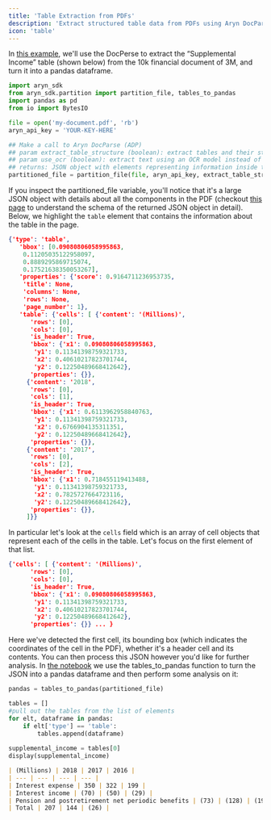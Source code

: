 ```yaml
---
title: 'Table Extraction from PDFs'
description: 'Extract structured table data from PDFs using Aryn DocParse'
icon: 'table'
---
```


In [this example](https://colab.research.google.com/drive/1Qpd-llPC-EPzuTwLfnguMnrQk0eclyqJ?usp=sharing), we'll use the DocPerse to extract the “Supplemental Income” table (shown below) from the 10k financial document  of 3M, and turn it into a pandas dataframe. 


```python table_demo.py
import aryn_sdk
from aryn_sdk.partition import partition_file, tables_to_pandas
import pandas as pd
from io import BytesIO

file = open('my-document.pdf', 'rb')
aryn_api_key = 'YOUR-KEY-HERE'

## Make a call to Aryn DocParse (ADP) 
## param extract_table_structure (boolean): extract tables and their structural content. default: False
## param use_ocr (boolean): extract text using an OCR model instead of extracting embedded text in PDF. default: False
## returns: JSON object with elements representing information inside the PDF
partitioned_file = partition_file(file, aryn_api_key, extract_table_structure=True, use_ocr=True)
```

If you inspect the partitioned_file variable, you'll notice that it's a large JSON object with details about all the components in the PDF (checkout [this page](./output) to understand the schema of the returned JSON object in detail).  Below, we highlight the `table` element that contains the information about the table in the page.


```json output.json
{'type': 'table',
   'bbox': [0.09080806058995863,
    0.11205035122958097,
    0.8889295869715074,
    0.17521638350053267],
   'properties': {'score': 0.9164711236953735,
    'title': None,
    'columns': None,
    'rows': None,
    'page_number': 1},
   'table': {'cells': [ {'content': '(Millions)',
      'rows': [0],
      'cols': [0],
      'is_header': True,
      'bbox': {'x1': 0.09080806058995863,
       'y1': 0.11341398759321733,
       'x2': 0.40610217823701744,
       'y2': 0.12250489668412642},
      'properties': {}},
     {'content': '2018',
      'rows': [0],
      'cols': [1],
      'is_header': True,
      'bbox': {'x1': 0.6113962958840763,
       'y1': 0.11341398759321733,
       'x2': 0.6766904135311351,
       'y2': 0.12250489668412642},
      'properties': {}},
     {'content': '2017',
      'rows': [0],
      'cols': [2],
      'is_header': True,
      'bbox': {'x1': 0.718455119413488,
       'y1': 0.11341398759321733,
       'x2': 0.7825727664723116,
       'y2': 0.12250489668412642},
      'properties': {}},
     ]}}
```

In particular let's look at the `cells` field  which is an array of cell objects that represent each of the cells in the table. Let's focus on the first element of that list. 

```json cells.json
{'cells': [ {'content': '(Millions)',
      'rows': [0],
      'cols': [0],
      'is_header': True,
      'bbox': {'x1': 0.09080806058995863,
       'y1': 0.11341398759321733,
       'x2': 0.40610217823701744,
       'y2': 0.12250489668412642},
      'properties': {}} ... }

```

Here we've detected the first cell, its bounding box (which indicates the coordinates of the cell in the PDF), whether it's a header cell and its contents. You can then process this JSON however you'd like for further analysis. In [the notebook](https://colab.research.google.com/drive/1Qpd-llPC-EPzuTwLfnguMnrQk0eclyqJ?usp=sharing)  we use the tables_to_pandas function to turn the JSON into a pandas dataframe and then perform some analysis on it:

```python display_table.py
pandas = tables_to_pandas(partitioned_file)

tables = []
#pull out the tables from the list of elements
for elt, dataframe in pandas:
    if elt['type'] == 'table':
        tables.append(dataframe)
        
supplemental_income = tables[0]
display(supplemental_income)
```

```markdown output.md
| (Millions) | 2018 | 2017 | 2016 |
| --- | --- | --- | --- |
| Interest expense | 350 | 322 | 199 |
| Interest income | (70) | (50) | (29) |
| Pension and postretirement net periodic benefits | (73) | (128) | (196) |
| Total | 207 | 144 | (26) |
```
